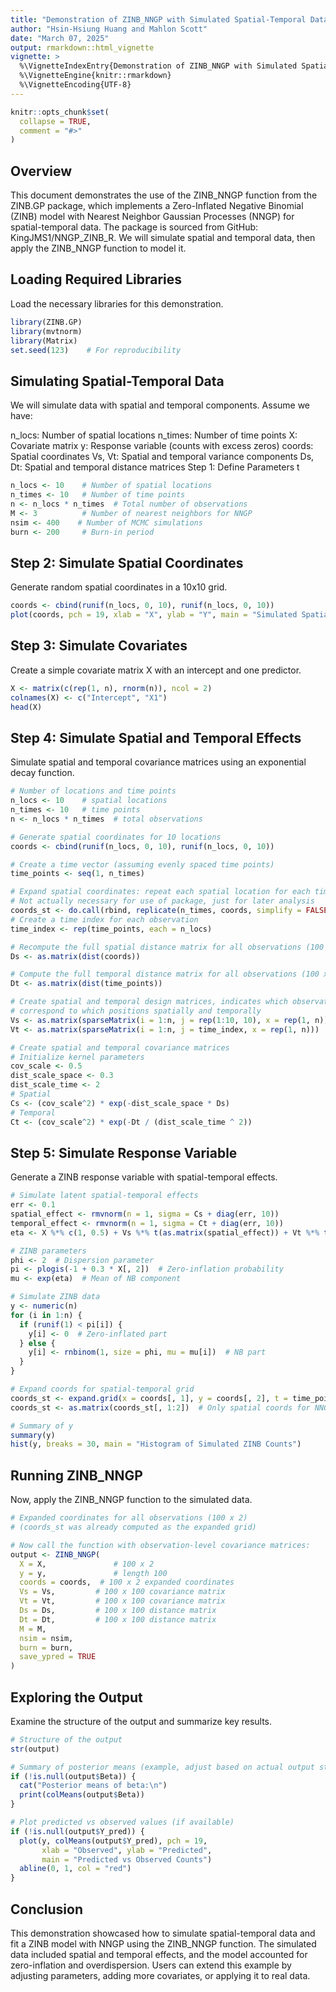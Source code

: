 ```yaml
---
title: "Demonstration of ZINB_NNGP with Simulated Spatial-Temporal Data"
author: "Hsin-Hsiung Huang and Mahlon Scott"
date: "March 07, 2025"
output: rmarkdown::html_vignette
vignette: >
  %\VignetteIndexEntry{Demonstration of ZINB_NNGP with Simulated Spatial-Temporal Data}
  %\VignetteEngine{knitr::rmarkdown}
  %\VignetteEncoding{UTF-8}
---
```

  
```r
knitr::opts_chunk$set(
  collapse = TRUE,
  comment = "#>"
)
```

## Overview

This document demonstrates the use of the ZINB_NNGP function from the ZINB.GP package, which implements a Zero-Inflated Negative Binomial (ZINB) model with Nearest Neighbor Gaussian Processes (NNGP) for spatial-temporal data. The package is sourced from GitHub: KingJMS1/NNGP_ZINB_R. We will simulate spatial and temporal data, then apply the ZINB_NNGP function to model it.

## Loading Required Libraries

Load the necessary libraries for this demonstration.

```r
library(ZINB.GP)
library(mvtnorm)
library(Matrix)
set.seed(123)    # For reproducibility
```

## Simulating Spatial-Temporal Data

We will simulate data with spatial and temporal components. Assume we have:
  
n_locs: Number of spatial locations
n_times: Number of time points
X: Covariate matrix
y: Response variable (counts with excess zeros)
coords: Spatial coordinates
Vs, Vt: Spatial and temporal variance components
Ds, Dt: Spatial and temporal distance matrices
Step 1: Define Parameters
t

```r
n_locs <- 10    # Number of spatial locations
n_times <- 10   # Number of time points
n <- n_locs * n_times  # Total number of observations
M <- 3          # Number of nearest neighbors for NNGP
nsim <- 400    # Number of MCMC simulations
burn <- 200     # Burn-in period
```

## Step 2: Simulate Spatial Coordinates

Generate random spatial coordinates in a 10x10 grid.

```r
coords <- cbind(runif(n_locs, 0, 10), runif(n_locs, 0, 10))
plot(coords, pch = 19, xlab = "X", ylab = "Y", main = "Simulated Spatial Locations")
```

## Step 3: Simulate Covariates
Create a simple covariate matrix X with an intercept and one predictor.

```r
X <- matrix(c(rep(1, n), rnorm(n)), ncol = 2)
colnames(X) <- c("Intercept", "X1")
head(X)
```

## Step 4: Simulate Spatial and Temporal Effects

Simulate spatial and temporal covariance matrices using an exponential decay function.

```r
# Number of locations and time points
n_locs <- 10    # spatial locations
n_times <- 10   # time points
n <- n_locs * n_times  # total observations

# Generate spatial coordinates for 10 locations
coords <- cbind(runif(n_locs, 0, 10), runif(n_locs, 0, 10))

# Create a time vector (assuming evenly spaced time points)
time_points <- seq(1, n_times)

# Expand spatial coordinates: repeat each spatial location for each time point
# Not actually necessary for use of package, just for later analysis
coords_st <- do.call(rbind, replicate(n_times, coords, simplify = FALSE))
# Create a time index for each observation
time_index <- rep(time_points, each = n_locs)

# Recompute the full spatial distance matrix for all observations (100 x 100)
Ds <- as.matrix(dist(coords))

# Compute the full temporal distance matrix for all observations (100 x 100)
Dt <- as.matrix(dist(time_points))

# Create spatial and temporal design matrices, indicates which observations
# correspond to which positions spatially and temporally
Vs <- as.matrix(sparseMatrix(i = 1:n, j = rep(1:10, 10), x = rep(1, n)))
Vt <- as.matrix(sparseMatrix(i = 1:n, j = time_index, x = rep(1, n)))

# Create spatial and temporal covariance matrices
# Initialize kernel parameters
cov_scale <- 0.5
dist_scale_space <- 0.3
dist_scale_time <- 2
# Spatial 
Cs <- (cov_scale^2) * exp(-dist_scale_space * Ds)
# Temporal
Ct <- (cov_scale^2) * exp(-Dt / (dist_scale_time ^ 2))
```

## Step 5: Simulate Response Variable
Generate a ZINB response variable with spatial-temporal effects.

```r
# Simulate latent spatial-temporal effects
err <- 0.1
spatial_effect <- rmvnorm(n = 1, sigma = Cs + diag(err, 10))
temporal_effect <- rmvnorm(n = 1, sigma = Ct + diag(err, 10))
eta <- X %*% c(1, 0.5) + Vs %*% t(as.matrix(spatial_effect)) + Vt %*% t(as.matrix(temporal_effect))

# ZINB parameters
phi <- 2  # Dispersion parameter
pi <- plogis(-1 + 0.3 * X[, 2])  # Zero-inflation probability
mu <- exp(eta)  # Mean of NB component

# Simulate ZINB data
y <- numeric(n)
for (i in 1:n) {
  if (runif(1) < pi[i]) {
    y[i] <- 0  # Zero-inflated part
  } else {
    y[i] <- rnbinom(1, size = phi, mu = mu[i])  # NB part
  }
}

# Expand coords for spatial-temporal grid
coords_st <- expand.grid(x = coords[, 1], y = coords[, 2], t = time_points)
coords_st <- as.matrix(coords_st[, 1:2])  # Only spatial coords for NNGP

# Summary of y
summary(y)
hist(y, breaks = 30, main = "Histogram of Simulated ZINB Counts")
```

## Running ZINB_NNGP

Now, apply the ZINB_NNGP function to the simulated data.

```r
# Expanded coordinates for all observations (100 x 2)
# (coords_st was already computed as the expanded grid)

# Now call the function with observation-level covariance matrices:
output <- ZINB_NNGP(
  X = X,               # 100 x 2
  y = y,               # length 100
  coords = coords,  # 100 x 2 expanded coordinates
  Vs = Vs,         # 100 x 100 covariance matrix
  Vt = Vt,         # 100 x 100 covariance matrix
  Ds = Ds,         # 100 x 100 distance matrix
  Dt = Dt,         # 100 x 100 distance matrix
  M = M,
  nsim = nsim,
  burn = burn,
  save_ypred = TRUE
)

```

## Exploring the Output

Examine the structure of the output and summarize key results.

```r
# Structure of the output
str(output)

# Summary of posterior means (example, adjust based on actual output structure)
if (!is.null(output$Beta)) {
  cat("Posterior means of beta:\n")
  print(colMeans(output$Beta))
}

# Plot predicted vs observed values (if available)
if (!is.null(output$Y_pred)) {
  plot(y, colMeans(output$Y_pred), pch = 19, 
       xlab = "Observed", ylab = "Predicted", 
       main = "Predicted vs Observed Counts")
  abline(0, 1, col = "red")
}
```

## Conclusion

This demonstration showcased how to simulate spatial-temporal data and fit a ZINB model with NNGP using the ZINB_NNGP function. The simulated data included spatial and temporal effects, and the model accounted for zero-inflation and overdispersion. Users can extend this example by adjusting parameters, adding more covariates, or applying it to real data.

